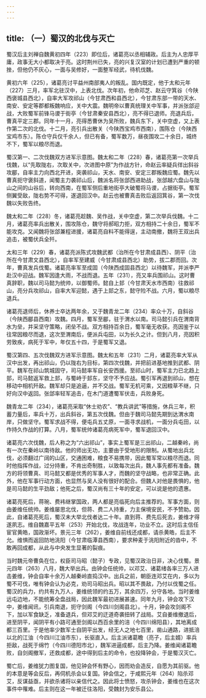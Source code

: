 ```yaml
---
---
---
```

title: （一）蜀汉的北伐与灭亡
---



蜀汉后主刘禅自魏黄初四年（223）即位后，诸葛亮以丞相辅政。后主为人忠厚平庸，政事无大小都取决于亮。这时荆州已失，亮的兴复汉室的计划已遭到严重的顿挫，但他仍不灰心，一面与吴修好，一面整军经武，待机伐魏。

黄初六年（225），诸葛亮讨平益州南部夷人的叛乱。国内既定，他于太和元年（227）三月，率军北驻汉中，上表北伐。次年初，他命邓芝、赵云守箕谷（今陕西褒城县西北），自率大军攻祁山（今甘肃西和县西北），今甘肃东部一带的天水、南安、安定等郡都叛魏响应，关中大震。魏明帝以曹真统理关中军事，并派张郃迎战，大败蜀军前锋马谡于街亭（今甘肃秦安县西北），亮不得已退师。亮退兵后，曹真平定三郡。同年十一月，亮得悉曹休为吴所败，魏兵东下，关中空虚，又上表作第二次的北伐。十二月，亮引兵出散关（今陕西宝鸡市西南），围陈仓（今陕西宝鸡市东）。陈仓守兵仅千余人，但已有备，蜀军数万，昼夜围攻二十余日，城终不下，蜀军以粮尽而退。

蜀汉第一、二次伐魏双方进军示意图。魏太和二年（228）春，诸葛亮第一次举兵伐魏，以“先取陇右，次取关中，次进图中原”为作战方针，命赵云率疑兵徉出斜谷攻郿，自率主力向西北开进，突袭祁山，天水、南安、安定三郡叛魏应蜀。魏先以曹真扼守褒斜道，闻蜀主力袭祁山后，魏派名将张郃西进助战，张郃越六盘山与陇山之间的山谷后，转向西南，在蜀军侧后重地街亭大破蜀将马谡，占据街亭。蜀军侧翼受敌，陇右势不可得，遂退回汉中。赵云也被曹真击败后返回箕谷，第一次伐魏以失败告终。

魏太和二年（228）冬，诸葛亮趁魏、吴作战，关中空虚，第二次举兵伐魏。十二月，诸葛亮率兵出散关，围攻陈仓，魏守将郝昭力拒，双方相持二十余日，蜀军不能攻克。又闻魏将张郃兼程进援，诸葛亮自料不能得逞，主动南撤，魏将王双出兵追击，被蜀伏兵全歼。

太和三年（229）春，诸葛亮派陈式攻魏武都（治所在今甘肃成县西）、阴平（治所在今甘肃文县西北），自率军至建威（今甘肃成县西北）助势，拔二郡而回。次年，曹真发兵伐蜀。诸葛亮率军至成固（今陕西成固县西北）以待魏军，并派李严赴汉中迎战。魏军因逢大雨，不战而退。五年（231），亮又率兵围祁山。这时曹真辞职，魏以司马懿为统帅，以御蜀师。懿自上邽（今甘肃天水市西南）往救祁山，亮分兵攻祁山，自率大军迎懿，遇于上邽之东，懿守险不战。六月，蜀以粮尽退兵。

诸葛亮退师后，休养士卒达两年余，又于魏青龙二年（234）率众十万，自斜谷（今陕西郿县西南）攻魏。四月，蜀军至郿，驻于渭水以南。司马懿引兵在渭南背水为垒，并采坚守策略，闭垒不战。双方相持百余日，蜀军毫无收获。亮因鉴于以往常因粮尽而退，这次至渭南后，便派兵屯田，以为长久之计。但到八月，亮因积劳致疾，病死于军中，年仅五十四，于是蜀军又退。

蜀汉第四、五次伐魏双方进军示意图。魏太和五年（231）二月，诸葛亮率大军从汉中出发，再出祁山，仍以陇右为目标，第四次伐魏，并把前进基地推到武都、阴平。魏军在祁山筑城固守，司马懿率军自长安西援。至祁山时，蜀军主力已北趋上邽，司马懿返军救上邽，与蜀峙于邽东，坚守不予应战。蜀引军再退到祁山，想在移动中相机歼敌。魏军却只是追逼，并不交战。蜀军无机可乘，又因粮草不继，只好向汉中返回。张郃率轻军追击，在木门道遭蜀军伏击，兵败身死。

魏青龙二年（234），诸葛亮采取“休士劝农”、“教兵讲武”等措施，休兵三年，积蓄力量后，率兵十万，出兵斜谷，第五次伐魏。但由于魏司马懿先期到达渭水南岸，只做坚守。蜀军求战不得，便屯兵五丈原，一面寻求战机，一面分兵屯田，以作持久作战的打算。八月，蜀军统帅诸葛亮病死军中，蜀军退回汉中。

诸葛亮六次伐魏，后人称之为“六出祁山”，事实上蜀军是三出祁山，二越秦岭，尚有一次在秦岭以南待敌。他的师出无功，主要由于受地形的限制。从蜀地出兵北伐，必须翻过广阔的山区，交通困难，粮食不易携带，因此蜀军常以粮尽而退。同时他指挥作战，过分持重，不肯出奇制胜，以致每次出兵，魏人事先都有准备。魏方的将领曹真、司马懿又都是优秀的军事人才，而魏的坚守战略，也非常正确。此外，他在军事行动方面，也显然与吴人没有很好的配合。但魏人对他是畏惧的，他是司马懿的生平劲敌；他死之后，蜀汉尚有三十年的安定，可以说是他的遗惠。

诸葛亮死后，蒋琬、费袆继掌国政，两人都是亮临死向后主推荐的。军事方面，则由姜维任统帅。姜维屡思北伐，但蒋、费二人持重，力主保境安民，不予赞助。因此，自诸葛亮死后，蜀汉未大举北伐者达二十年。直到蒋、费先后死去，姜维才得遂夙志。维自魏嘉平五年（253）开始北伐，攻战连年，功业不立。这时后主信任宦官黄皓，国政渐坏。景元三年（262），姜维自前线还成都，请杀黄皓，后主不允。维惧而返回防地洮阳（今甘肃临潭县西南），要求种麦于洮阳附近的沓中，不敢再回成都，从此与中央发生显著的裂痕。

当时魏元帝曹奂在位，权臣司马昭（懿子）专政，见蜀汉政治日非，决心伐蜀。景元四年（263）八月，魏大举出兵。由钟会任统帅，以邓艾、诸葛绪各率三万人进击姜维，钟会自率十余万人越秦岭直捣汉中。出兵之前，朝臣连邓艾在内，多以为蜀不可伐，唯有钟会认为必克，劝司马昭出兵。昭以其不畏敌，乃付以伐蜀之任。蜀汉的兵力，约共有九万人，姜维统领的约五万，其余四万，分守各地。当时姜维远屯边地，不能统筹全盘战局，因此魏军最初进展甚速。同年九月，钟会攻下汉中，姜维闻讯，引兵南退，扼守剑阁（今四川剑阁县北）。十月，钟会攻剑阁不下，加以军食缺乏，准备退兵，但邓艾的迂道奇袭扭转了战局。艾自姜维撤退后，进至阴平，闻阴平有小路可通至剑阁以西百余里的涪（今四川绵阳县），其地离成都三百里。于是他率少数军士自阴平出发，经无人之地七百里，凿山通路，进抵涪以北的江油（今四川江油市东），长驱直入。后主派诸葛瞻（亮子，后主婿）率兵拒敌，战死于绵竹（今四川德阳市北），魏军进逼成都，后主乃降。姜维闻诸葛瞻败，自剑阁撤军，还救成都，途中得到后主的命令，也投降钟会，于是蜀汉灭亡。

蜀亡后，姜维犹力图复国，他见钟会怀有野心，因而劝会造反，自愿为其前驱。他的本意是等会反后，再伺机杀会以复国。钟会信之，于咸熙元年（264）陷杀邓艾，反谋益亟，并欲杀诸将以亲信代之。因此将士愤怒，攻杀钟会，姜维也在这次事件中罹难。后主则在这一年被迁往洛阳，受魏封为安乐县公。